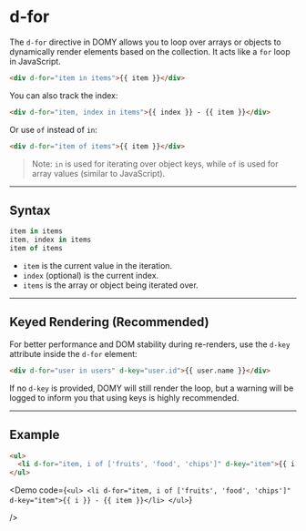 
# d-for

The `d-for` directive in DOMY allows you to loop over arrays or objects to dynamically render elements based on the collection. It acts like a `for` loop in JavaScript.

```html
<div d-for="item in items">{{ item }}</div>
```

You can also track the index:

```html
<div d-for="item, index in items">{{ index }} - {{ item }}</div>
```

Or use `of` instead of `in`:

```html
<div d-for="item of items">{{ item }}</div>
```

> Note: `in` is used for iterating over object keys, while `of` is used for array values (similar to JavaScript).

---

## Syntax

```ts
item in items
item, index in items
item of items
```

- `item` is the current value in the iteration.
- `index` (optional) is the current index.
- `items` is the array or object being iterated over.

---

## Keyed Rendering (Recommended)

For better performance and DOM stability during re-renders, use the `d-key` attribute inside the `d-for` element:

```html
<div d-for="user in users" d-key="user.id">{{ user.name }}</div>
```

If no `d-key` is provided, DOMY will still render the loop, but a warning will be logged to inform you that using keys is highly recommended.

---

## Example

```html
<ul>
  <li d-for="item, i of ['fruits', 'food', 'chips']" d-key="item">{{ i }} - {{ item }}</li>
</ul>
```

<Demo
  code={`
    <ul>
        <li d-for="item, i of ['fruits', 'food', 'chips']" d-key="item">{{ i }} - {{ item }}</li>
    </ul>
 `}

/>
